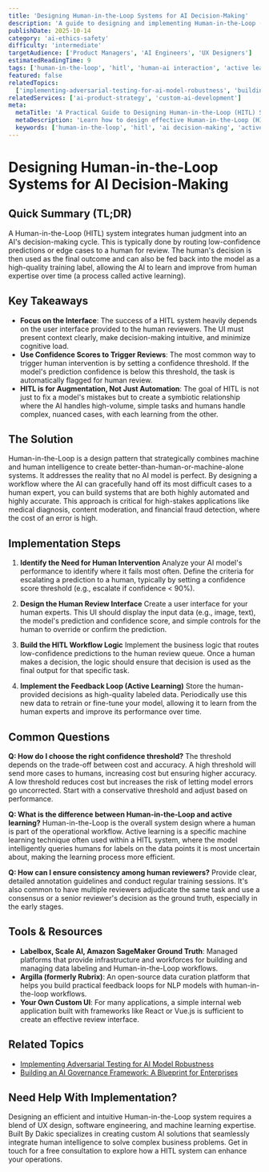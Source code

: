```yaml
---
title: 'Designing Human-in-the-Loop Systems for AI Decision-Making'
description: 'A guide to designing and implementing Human-in-the-Loop (HITL) systems to combine human intelligence with AI for more accurate and reliable outcomes.'
publishDate: 2025-10-14
category: 'ai-ethics-safety'
difficulty: 'intermediate'
targetAudience: ['Product Managers', 'AI Engineers', 'UX Designers']
estimatedReadingTime: 9
tags: ['human-in-the-loop', 'hitl', 'human-ai interaction', 'active learning']
featured: false
relatedTopics:
  ['implementing-adversarial-testing-for-ai-model-robustness', 'building-an-ai-governance-framework-blueprint']
relatedServices: ['ai-product-strategy', 'custom-ai-development']
meta:
  metaTitle: 'A Practical Guide to Designing Human-in-the-Loop (HITL) Systems'
  metaDescription: 'Learn how to design effective Human-in-the-Loop (HITL) systems. This guide covers key design patterns, implementation steps, and best practices for combining AI and human judgment.'
  keywords: ['human-in-the-loop', 'hitl', 'ai decision-making', 'active learning', 'human-computer interaction']
---
```


# Designing Human-in-the-Loop Systems for AI Decision-Making

## Quick Summary (TL;DR)

A Human-in-the-Loop (HITL) system integrates human judgment into an AI's decision-making cycle. This is typically done by routing low-confidence predictions or edge cases to a human for review. The human's decision is then used as the final outcome and can also be fed back into the model as a high-quality training label, allowing the AI to learn and improve from human expertise over time (a process called active learning).

## Key Takeaways

- **Focus on the Interface**: The success of a HITL system heavily depends on the user interface provided to the human reviewers. The UI must present context clearly, make decision-making intuitive, and minimize cognitive load.
- **Use Confidence Scores to Trigger Reviews**: The most common way to trigger human intervention is by setting a confidence threshold. If the model's prediction confidence is below this threshold, the task is automatically flagged for human review.
- **HITL is for Augmentation, Not Just Automation**: The goal of HITL is not just to fix a model's mistakes but to create a symbiotic relationship where the AI handles high-volume, simple tasks and humans handle complex, nuanced cases, with each learning from the other.

## The Solution

Human-in-the-Loop is a design pattern that strategically combines machine and human intelligence to create better-than-human-or-machine-alone systems. It addresses the reality that no AI model is perfect. By designing a workflow where the AI can gracefully hand off its most difficult cases to a human expert, you can build systems that are both highly automated and highly accurate. This approach is critical for high-stakes applications like medical diagnosis, content moderation, and financial fraud detection, where the cost of an error is high.

## Implementation Steps

1.  **Identify the Need for Human Intervention**
    Analyze your AI model's performance to identify where it fails most often. Define the criteria for escalating a prediction to a human, typically by setting a confidence score threshold (e.g., escalate if confidence < 90%).

2.  **Design the Human Review Interface**
    Create a user interface for your human experts. This UI should display the input data (e.g., image, text), the model's prediction and confidence score, and simple controls for the human to override or confirm the prediction.

3.  **Build the HITL Workflow Logic**
    Implement the business logic that routes low-confidence predictions to the human review queue. Once a human makes a decision, the logic should ensure that decision is used as the final output for that specific task.

4.  **Implement the Feedback Loop (Active Learning)**
    Store the human-provided decisions as high-quality labeled data. Periodically use this new data to retrain or fine-tune your model, allowing it to learn from the human experts and improve its performance over time.

## Common Questions

**Q: How do I choose the right confidence threshold?**
The threshold depends on the trade-off between cost and accuracy. A high threshold will send more cases to humans, increasing cost but ensuring higher accuracy. A low threshold reduces cost but increases the risk of letting model errors go uncorrected. Start with a conservative threshold and adjust based on performance.

**Q: What is the difference between Human-in-the-Loop and active learning?**
Human-in-the-Loop is the overall system design where a human is part of the operational workflow. Active learning is a specific machine learning technique often used within a HITL system, where the model intelligently queries humans for labels on the data points it is most uncertain about, making the learning process more efficient.

**Q: How can I ensure consistency among human reviewers?**
Provide clear, detailed annotation guidelines and conduct regular training sessions. It's also common to have multiple reviewers adjudicate the same task and use a consensus or a senior reviewer's decision as the ground truth, especially in the early stages.

## Tools & Resources

- **Labelbox, Scale AI, Amazon SageMaker Ground Truth**: Managed platforms that provide infrastructure and workforces for building and managing data labeling and Human-in-the-Loop workflows.
- **Argilla (formerly Rubrix)**: An open-source data curation platform that helps you build practical feedback loops for NLP models with human-in-the-loop workflows.
- **Your Own Custom UI**: For many applications, a simple internal web application built with frameworks like React or Vue.js is sufficient to create an effective review interface.

## Related Topics

- [Implementing Adversarial Testing for AI Model Robustness](/category/ai-ethics-safety/implementing-adversarial-testing-for-ai-model-robustness)
- [Building an AI Governance Framework: A Blueprint for Enterprises](/category/ai-ethics-safety/building-an-ai-governance-framework-blueprint)

## Need Help With Implementation?

Designing an efficient and intuitive Human-in-the-Loop system requires a blend of UX design, software engineering, and machine learning expertise. Built By Dakic specializes in creating custom AI solutions that seamlessly integrate human intelligence to solve complex business problems. Get in touch for a free consultation to explore how a HITL system can enhance your operations.
